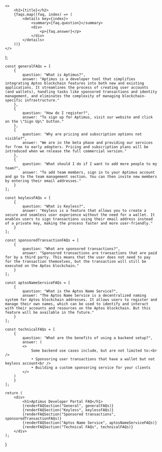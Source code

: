     <>
        <h2>{title}</h2>
        {faqs.map((faq, index) => (
            <details key={index}>
                <summary>{faq.question}</summary>
                <div>
                    <p>{faq.answer}</p>
                </div>
            </details>
        ))}
    </>
);

    const generalFAQs = [
        {
            question: "What is Aptimus?",
            answer: "Aptimus is a developer tool that simplifies integrating Aptos blockchain features into both new and existing applications. It streamlines the process of creating user accounts (and wallets), handling tasks like sponsored transactions and identity management, and eliminates the complexity of managing blockchain-specific infrastructure."
        },
        {
            question: "How do I register?",
            answer: "To sign up for Aptimus, visit our website and click on the \"Sign Up\" button."
        },
        {
            question: "Why are pricing and subscription options not visible?",
            answer: "We are in the beta phase and providing our services for free to early adopters. Pricing and subscription plans will be introduced when we release the full commercial version."
        },
        {
            question: "What should I do if I want to add more people to my team?",
            answer: "To add team members, sign in to your Aptimus account and go to the team management section. You can then invite new members by entering their email addresses."
        }
    ];

    const keylessFAQs = [
        {
            question: "What is Keyless?",
            answer: "Keyless is a feature that allows you to create a secure and seamless user experience without the need for a wallet. It enables users to sign transactions using their email address instead of a private key, making the process faster and more user-friendly."
        }
    ];

    const sponsoredTransactionFAQs = [
        {
            question: "What are sponsored transactions?",
            answer: "Sponsored transactions are transactions that are paid for by a third party. This means that the user does not need to pay for the transaction themselves, but the transaction will still be executed on the Aptos blockchain."
        }
    ];

    const aptosNameServiceFAQs = [
        {
            question: "What is the Aptos Name Service?",
            answer: "The Aptos Name Service is a decentralized naming system for Aptos blockchain addresses. It allows users to register and manage their own names, which can be used to identify and interact with their accounts and resources on the Aptos blockchain. But this feature will be available in the future."
        }
    ];

    const technicalFAQs = [
        {
            question: "What are the benefits of using a backend setup?",
            answer: (
            <>
                Some backend use cases include, but are not limited to:<br />
                • Sponsoring user transactions that have a wallet but not keyless account<br />
                • Building a custom sponsoring service for your clients
            </>
        )
        }
    ];

    return (
        <div>
            <h1>Aptimus Developer Portal FAQ</h1>
            {renderFAQSection("General", generalFAQs)}
            {renderFAQSection("Keyless", keylessFAQs)}
            {renderFAQSection("Sponsored transactions", sponsoredTransactionFAQs)}
            {renderFAQSection("Aptos Name Service", aptosNameServiceFAQs)}
            {renderFAQSection("Technical FAQs", technicalFAQs)}
        </div>
    );

}
